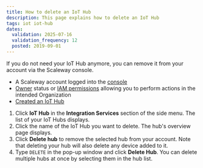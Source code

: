 ```yaml
---
title: How to delete an IoT Hub
description: This page explains how to delete an IoT Hub
tags: iot iot-hub
dates:
  validation: 2025-07-16
  validation_frequency: 12
  posted: 2019-09-01
---
```




If you do not need your IoT Hub anymore, you can remove it from your account via the Scaleway console.

<Requirements />

- A Scaleway account logged into the [console](https://console.scaleway.com)
- [Owner](/iam/concepts/#owner) status or [IAM permissions](/iam/concepts/#permission) allowing you to perform actions in the intended Organization
- [Created an IoT Hub](/iot-hub/how-to/create-hub/)

1. Click **IoT Hub** in the **Integration Services** section of the side menu. The list of your IoT Hubs displays.
2. Click the name of the IoT Hub you want to delete. The hub's overview page displays.
3. Click **Delete hub** to remove the selected hub from your account.
    <Lightbox image={image} alt="" />
    <Message type="important">
      Note that deleting your hub will also delete any device added to it.
    </Message>
4. Type `DELETE` in the pop-up window and click **Delete Hub**.
    <Message type="tip">
      You can delete multiple hubs at once by selecting them in the hub list.
    </Message>



